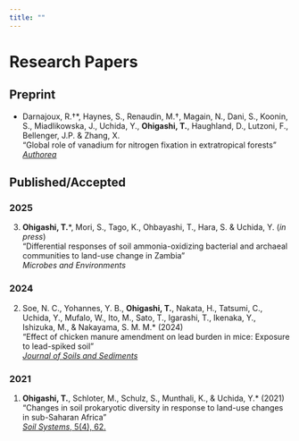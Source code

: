 ```yaml
---
title: ""
---
```


# Research Papers

## Preprint

-   Darnajoux, R.†\*, Haynes, S., Renaudin, M.†, Magain, N., Dani, S., Koonin, S., Miadlikowska, J., Uchida, Y., **Ohigashi, T.**, Haughland, D., Lutzoni, F., Bellenger, J.P. & Zhang, X.\
    "Global role of vanadium for nitrogen fixation in extratropical forests"<a href="https://doi.org/10.22541/au.172463318.84381995/v1" target="_blank"><br>*Authorea*</a>

## Published/Accepted

### 2025

3.  **Ohigashi, T.**\*, Mori, S., Tago, K., Ohbayashi, T., Hara, S. & Uchida, Y. (*in press*)\
    "Differential responses of soil ammonia-oxidizing bacterial and archaeal communities to land-use change in Zambia"<br>*Microbes and Environments*

### 2024

2.  Soe, N. C., Yohannes, Y. B., **Ohigashi, T.**, Nakata, H., Tatsumi, C., Uchida, Y., Mufalo, W., Ito, M., Sato, T., Igarashi, T., Ikenaka, Y., Ishizuka, M., & Nakayama, S. M. M.\* (2024)\
    "Effect of chicken manure amendment on lead burden in mice: Exposure to lead-spiked soil" <a href="https://doi.org/10.1007/s11368-024-03769-y" target="_blank"><br>*Journal of Soils and Sediments*</a>

### 2021

1.  **Ohigashi, T.**, Schloter, M., Schulz, S., Munthali, K., & Uchida, Y.\* (2021)\
    "Changes in soil prokaryotic diversity in response to land-use changes in sub-Saharan Africa" <a href="https://doi.org/10.3390/soilsystems5040062" target="_blank"><br>*Soil Systems*, 5(4), 62.</a>
